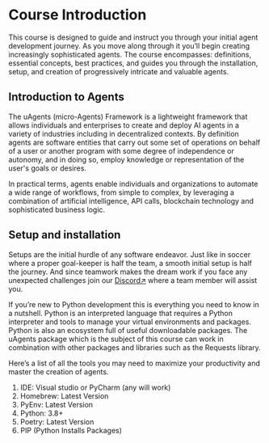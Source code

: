 # Course Introduction 
This course is designed to guide and instruct you through your initial agent development journey.
As you move along through it you’ll begin creating increasingly sophisticated agents. The course  encompasses: definitions, essential concepts, best practices, and guides you through the installation, setup, and creation of progressively intricate and valuable agents. 

## Introduction to Agents  
The uAgents (micro-Agents) Framework is a lightweight framework that allows individuals and enterprises to create and deploy AI agents in a variety of industries including in decentralized contexts. 
By definition agents are software entities that carry out some set of operations on behalf of a user or another program with some degree of independence or autonomy, and in doing so, employ  knowledge or representation of the user's goals or desires. 

In practical terms, agents enable individuals and organizations to automate a wide range of workflows, from simple to complex, by leveraging a combination of artificial intelligence, API calls, blockchain technology and sophisticated business logic. 

## Setup and installation 
Setups are the initial hurdle of any software endeavor.
Just like in soccer where a proper goal-keeper is half the team, a smooth initial setup is half the journey. And since teamwork makes the dream work if you face any unexpected challenges join  our [Discord↗](https://discord.gg/fetchai) where a team member will assist you. 

If you’re new to Python development this is everything you need to know in a nutshell.  Python is an interpreted language that requires a Python interpreter and tools to manage your virtual environments and packages. Python is also an ecosystem full of useful downloadable packages. 
The uAgents package which is the subject of this course can work in combination with other packages and libraries such as the Requests library. 

Here’s a list of all the tools you may need to maximize your productivity and master the creation of agents. 

1. IDE: Visual studio or PyCharm (any will work) 
2. Homebrew: Latest Version
3. PyEnv: Latest Version
4. Python: 3.8+
5. Poetry: Latest Version
6. PIP (Python Installs Packages)

 

